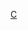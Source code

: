 {{asbox
|image=Flag of Cuba.svg
|category=古巴人物小作品
|subject=与古巴人物相关的
|name=Template:Cuba-bio-stub
}}<noinclude>[[Category:美洲人物小作品模板|C]]</noinclude>